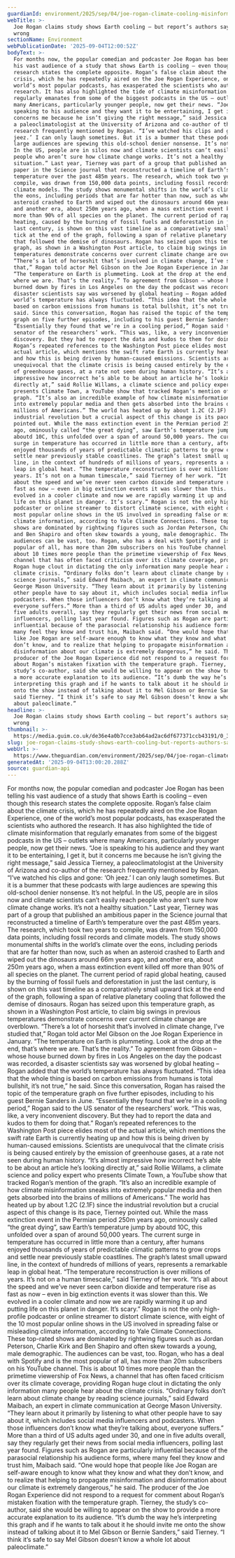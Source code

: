 ```yaml
---
guardianId: environment/2025/sep/04/joe-rogan-climate-cooling-misinformation
webTitle: >-
  Joe Rogan claims study shows Earth cooling – but report’s authors say he’s
  wrong
sectionName: Environment
webPublicationDate: '2025-09-04T12:00:52Z'
bodyText: >-
  For months now, the popular comedian and podcaster Joe Rogan has been telling
  his vast audience of a study that shows Earth is cooling – even though this
  research states the complete opposite. Rogan’s false claim about the climate
  crisis, which he has repeatedly aired on the Joe Rogan Experience, one of the
  world’s most popular podcasts, has exasperated the scientists who authored the
  research. It has also highlighted the tide of climate misinformation that
  regularly emanates from some of the biggest podcasts in the US – outlets where
  many Americans, particularly younger people, now get their news. “Joe is
  speaking to his audience and they want it to be entertaining, I get it, but it
  concerns me because he isn’t giving the right message,” said Jessica Tierney,
  a paleoclimatologist at the University of Arizona and co-author of the
  research frequently mentioned by Rogan. “I’ve watched his clips and gone: ‘Oh
  jeez.’ I can only laugh sometimes. But it is a bummer that these podcasts with
  large audiences are spewing this old-school denier nonsense. It’s not helpful.
  In the US, people are in silos now and climate scientists can’t easily reach
  people who aren’t sure how climate change works. It’s not a healthy
  situation.” Last year, Tierney was part of a group that published an ambitious
  paper in the Science journal that reconstructed a timeline of Earth’s
  temperature over the past 485m years. The research, which took two years to
  compile, was drawn from 150,000 data points, including fossil records and
  climate models. The study shows monumental shifts in the world’s climate over
  the eons, including periods that are far hotter than now, such as when an
  asteroid crashed to Earth and wiped out the dinosaurs around 66m years ago,
  and another era, about 250m years ago, when a mass extinction event killed off
  more than 90% of all species on the planet. The current period of rapid global
  heating, caused by the burning of fossil fuels and deforestation in just the
  last century, is shown on this vast timeline as a comparatively small upward
  tick at the end of the graph, following a span of relative planetary cooling
  that followed the demise of dinosaurs. Rogan has seized upon this temperature
  graph, as shown in a Washington Post article, to claim big swings in previous
  temperatures demonstrate concerns over current climate change are overblown.
  “There’s a lot of horseshit that’s involved in climate change, I’ve studied
  that,” Rogan told actor Mel Gibson on the Joe Rogan Experience in January.
  “The temperature on Earth is plummeting. Look at the drop at the end, that’s
  where we are. That’s the reality.” To agreement from Gibson – whose house
  burned down by fires in Los Angeles on the day the podcast was recorded, a
  disaster scientists say was worsened by global heating – Rogan added that the
  world’s temperature has always fluctuated. “This idea that the whole thing is
  based on carbon emissions from humans is total bullshit, it’s not true,” he
  said. Since this conversation, Rogan has raised the topic of the temperature
  graph on five further episodes, including to his guest Bernie Sanders in June.
  “Essentially they found that we’re in a cooling period,” Rogan said to the US
  senator of the researchers’ work. “This was, like, a very inconvenient
  discovery. But they had to report the data and kudos to them for doing that.”
  Rogan’s repeated references to the Washington Post piece elides most of the
  actual article, which mentions the swift rate Earth is currently heating up
  and how this is being driven by human-caused emissions. Scientists are
  unequivocal that the climate crisis is being caused entirely by the emission
  of greenhouse gases, at a rate not seen during human history. “It’s almost
  impressive how incorrect he’s able to be about an article he’s looking
  directly at,” said Rollie Willams, a climate science and policy expert who
  presents Climate Town, a YouTube show that tracked Rogan’s mention of the
  graph. “It’s also an incredible example of how climate misinformation sneaks
  into extremely popular media and then gets absorbed into the brains of
  millions of Americans.” The world has heated up by about 1.2C (2.1F) since the
  industrial revolution but a crucial aspect of this change is its pace, Tierney
  pointed out. While the mass extinction event in the Permian period 250m years
  ago, ominously called “the great dying”, saw Earth’s temperature jump by
  aboutd 10C, this unfolded over a span of around 50,000 years. The current
  surge in temperature has occurred in little more than a century, after humans
  enjoyed thousands of years of predictable climatic patterns to grow crops and
  settle near previously stable coastlines. The graph’s latest small upward
  line, in the context of hundreds of millions of years, represents a remarkable
  leap in global heat. “The temperature reconstruction is over millions of
  years. It’s not on a human timescale,” said Tierney of her work. “It’s all
  about the speed and we’ve never seen carbon dioxide and temperature rise as
  fast as now – even in big extinction events it was slower than this. We
  evolved in a cooler climate and now we are rapidly warming it up and putting
  life on this planet in danger. It’s scary.” Rogan is not the only high-profile
  podcaster or online streamer to distort climate science, with eight of the 10
  most popular online shows in the US involved in spreading false or misleading
  climate information, according to Yale Climate Connections. These top-rated
  shows are dominated by rightwing figures such as Jordan Peterson, Charlie Kirk
  and Ben Shapiro and often skew towards a young, male demographic. The
  audiences can be vast, too. Rogan, who has a deal with Spotify and is the most
  popular of all, has more than 20m subscribers on his YouTube channel. This is
  about 10 times more people than the primetime viewership of Fox News, a
  channel that has often faced criticism over its climate coverage, providing
  Rogan huge clout in dictating the only information many people hear about the
  climate crisis. “Ordinary folks don’t learn about climate change by reading
  science journals,” said Edward Maibach, an expert in climate communication at
  George Mason University. “They learn about it primarily by listening to what
  other people have to say about it, which includes social media influencers and
  podcasters. When those influencers don’t know what they’re talking about,
  everyone suffers.” More than a third of US adults aged under 30, and one in
  five adults overall, say they regularly get their news from social media
  influencers, polling last year found. Figures such as Rogan are particularly
  influential because of the parasocial relationship his audience forms, where
  many feel they know and trust him, Maibach said. “One would hope that people
  like Joe Rogan are self-aware enough to know what they know and what they
  don’t know, and to realize that helping to propagate misinformation and
  disinformation about our climate is extremely dangerous,” he said. The
  producer of the Joe Rogan Experience did not respond to a request for comment
  about Rogan’s mistaken fixation with the temperature graph. Tierney, the
  study’s co-author, said she would be willing to appear on the show to provide
  a more accurate explanation to its audience. “It’s dumb the way he’s
  interpreting this graph and if he wants to talk about it he should invite me
  onto the show instead of talking about it to Mel Gibson or Bernie Sanders,”
  said Tierney. “I think it’s safe to say Mel Gibson doesn’t know a whole lot
  about paleoclimate.”
headline: >-
  Joe Rogan claims study shows Earth cooling – but report’s authors say he’s
  wrong
thumbnail: >-
  https://media.guim.co.uk/de36e4a0b7cce3ab64ad2ac6df677371ccb43191/0_372_2336_1869/500.jpg
slug: joe-rogan-claims-study-shows-earth-cooling-but-reports-authors-say-hes-wrong
webUrl: >-
  https://www.theguardian.com/environment/2025/sep/04/joe-rogan-climate-cooling-misinformation
generatedAt: '2025-09-04T13:00:20.288Z'
source: guardian-api
---
```

For months now, the popular comedian and podcaster Joe Rogan has been telling his vast audience of a study that shows Earth is cooling – even though this research states the complete opposite. Rogan’s false claim about the climate crisis, which he has repeatedly aired on the Joe Rogan Experience, one of the world’s most popular podcasts, has exasperated the scientists who authored the research. It has also highlighted the tide of climate misinformation that regularly emanates from some of the biggest podcasts in the US – outlets where many Americans, particularly younger people, now get their news. “Joe is speaking to his audience and they want it to be entertaining, I get it, but it concerns me because he isn’t giving the right message,” said Jessica Tierney, a paleoclimatologist at the University of Arizona and co-author of the research frequently mentioned by Rogan. “I’ve watched his clips and gone: ‘Oh jeez.’ I can only laugh sometimes. But it is a bummer that these podcasts with large audiences are spewing this old-school denier nonsense. It’s not helpful. In the US, people are in silos now and climate scientists can’t easily reach people who aren’t sure how climate change works. It’s not a healthy situation.” Last year, Tierney was part of a group that published an ambitious paper in the Science journal that reconstructed a timeline of Earth’s temperature over the past 485m years. The research, which took two years to compile, was drawn from 150,000 data points, including fossil records and climate models. The study shows monumental shifts in the world’s climate over the eons, including periods that are far hotter than now, such as when an asteroid crashed to Earth and wiped out the dinosaurs around 66m years ago, and another era, about 250m years ago, when a mass extinction event killed off more than 90% of all species on the planet. The current period of rapid global heating, caused by the burning of fossil fuels and deforestation in just the last century, is shown on this vast timeline as a comparatively small upward tick at the end of the graph, following a span of relative planetary cooling that followed the demise of dinosaurs. Rogan has seized upon this temperature graph, as shown in a Washington Post article, to claim big swings in previous temperatures demonstrate concerns over current climate change are overblown. “There’s a lot of horseshit that’s involved in climate change, I’ve studied that,” Rogan told actor Mel Gibson on the Joe Rogan Experience in January. “The temperature on Earth is plummeting. Look at the drop at the end, that’s where we are. That’s the reality.” To agreement from Gibson – whose house burned down by fires in Los Angeles on the day the podcast was recorded, a disaster scientists say was worsened by global heating – Rogan added that the world’s temperature has always fluctuated. “This idea that the whole thing is based on carbon emissions from humans is total bullshit, it’s not true,” he said. Since this conversation, Rogan has raised the topic of the temperature graph on five further episodes, including to his guest Bernie Sanders in June. “Essentially they found that we’re in a cooling period,” Rogan said to the US senator of the researchers’ work. “This was, like, a very inconvenient discovery. But they had to report the data and kudos to them for doing that.” Rogan’s repeated references to the Washington Post piece elides most of the actual article, which mentions the swift rate Earth is currently heating up and how this is being driven by human-caused emissions. Scientists are unequivocal that the climate crisis is being caused entirely by the emission of greenhouse gases, at a rate not seen during human history. “It’s almost impressive how incorrect he’s able to be about an article he’s looking directly at,” said Rollie Willams, a climate science and policy expert who presents Climate Town, a YouTube show that tracked Rogan’s mention of the graph. “It’s also an incredible example of how climate misinformation sneaks into extremely popular media and then gets absorbed into the brains of millions of Americans.” The world has heated up by about 1.2C (2.1F) since the industrial revolution but a crucial aspect of this change is its pace, Tierney pointed out. While the mass extinction event in the Permian period 250m years ago, ominously called “the great dying”, saw Earth’s temperature jump by aboutd 10C, this unfolded over a span of around 50,000 years. The current surge in temperature has occurred in little more than a century, after humans enjoyed thousands of years of predictable climatic patterns to grow crops and settle near previously stable coastlines. The graph’s latest small upward line, in the context of hundreds of millions of years, represents a remarkable leap in global heat. “The temperature reconstruction is over millions of years. It’s not on a human timescale,” said Tierney of her work. “It’s all about the speed and we’ve never seen carbon dioxide and temperature rise as fast as now – even in big extinction events it was slower than this. We evolved in a cooler climate and now we are rapidly warming it up and putting life on this planet in danger. It’s scary.” Rogan is not the only high-profile podcaster or online streamer to distort climate science, with eight of the 10 most popular online shows in the US involved in spreading false or misleading climate information, according to Yale Climate Connections. These top-rated shows are dominated by rightwing figures such as Jordan Peterson, Charlie Kirk and Ben Shapiro and often skew towards a young, male demographic. The audiences can be vast, too. Rogan, who has a deal with Spotify and is the most popular of all, has more than 20m subscribers on his YouTube channel. This is about 10 times more people than the primetime viewership of Fox News, a channel that has often faced criticism over its climate coverage, providing Rogan huge clout in dictating the only information many people hear about the climate crisis. “Ordinary folks don’t learn about climate change by reading science journals,” said Edward Maibach, an expert in climate communication at George Mason University. “They learn about it primarily by listening to what other people have to say about it, which includes social media influencers and podcasters. When those influencers don’t know what they’re talking about, everyone suffers.” More than a third of US adults aged under 30, and one in five adults overall, say they regularly get their news from social media influencers, polling last year found. Figures such as Rogan are particularly influential because of the parasocial relationship his audience forms, where many feel they know and trust him, Maibach said. “One would hope that people like Joe Rogan are self-aware enough to know what they know and what they don’t know, and to realize that helping to propagate misinformation and disinformation about our climate is extremely dangerous,” he said. The producer of the Joe Rogan Experience did not respond to a request for comment about Rogan’s mistaken fixation with the temperature graph. Tierney, the study’s co-author, said she would be willing to appear on the show to provide a more accurate explanation to its audience. “It’s dumb the way he’s interpreting this graph and if he wants to talk about it he should invite me onto the show instead of talking about it to Mel Gibson or Bernie Sanders,” said Tierney. “I think it’s safe to say Mel Gibson doesn’t know a whole lot about paleoclimate.”
